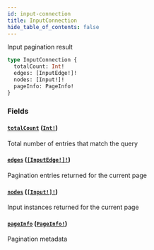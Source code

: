 ```yaml
---
id: input-connection
title: InputConnection
hide_table_of_contents: false
---
```



Input pagination result

```graphql
type InputConnection {
  totalCount: Int!
  edges: [InputEdge!]!
  nodes: [Input!]!
  pageInfo: PageInfo!
}
```


### Fields

#### [`totalCount`](#) ([`Int!`](/cartesi-rollups/api/graphql/scalars/int))

Total number of entries that match the query


#### [`edges`](#) ([`[InputEdge!]!`](/cartesi-rollups/api/graphql/objects/input-edge))

Pagination entries returned for the current page


#### [`nodes`](#) ([`[Input!]!`](/cartesi-rollups/api/graphql/objects/input))

Input instances returned for the current page


#### [`pageInfo`](#) ([`PageInfo!`](/cartesi-rollups/api/graphql/objects/page-info))

Pagination metadata




